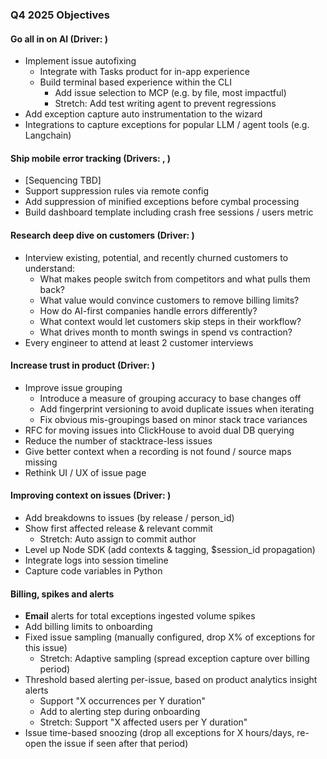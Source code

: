 ### Q4 2025 Objectives

#### Go all in on AI (Driver: <TeamMember name="David Newell" />)
* Implement issue autofixing
  * Integrate with Tasks product for in-app experience
  * Build terminal based experience within the CLI
    * Add issue selection to MCP (e.g. by file, most impactful)
    * Stretch: Add test writing agent to prevent regressions
* Add exception capture auto instrumentation to the wizard
* Integrations to capture exceptions for popular LLM / agent tools (e.g. Langchain)

#### Ship mobile error tracking (Drivers: <TeamMember name="Oliver Browne" />, <TeamMember name="Manoel Aranda Neto" />)
* [Sequencing TBD]
* Support suppression rules via remote config
* Add suppression of minified exceptions before cymbal processing
* Build dashboard template including crash free sessions / users metric

#### Research deep dive on customers (Driver: <TeamMember name="Cory Slater" />)
* Interview existing, potential, and recently churned customers to understand:
  * What makes people switch from competitors and what pulls them back?
  * What value would convince customers to remove billing limits?
  * How do AI-first companies handle errors differently?
  * What context would let customers skip steps in their workflow? 
  * What drives month to month swings in spend vs contraction?
* Every engineer to attend at least 2 customer interviews

#### Increase trust in product (Driver: <TeamMember name="Hugues Pouillot" />)
* Improve issue grouping
  * Introduce a measure of grouping accuracy to base changes off
  * Add fingerprint versioning to avoid duplicate issues when iterating
  * Fix obvious mis-groupings based on minor stack trace variances
* RFC for moving issues into ClickHouse to avoid dual DB querying
* Reduce the number of stacktrace-less issues
* Give better context when a recording is not found / source maps missing
* Rethink UI / UX of issue page

#### Improving context on issues  (Driver: <TeamMember name="Aleksander Błaszkiewicz" />)
* Add breakdowns to issues (by release / person_id)
* Show first affected release & relevant commit
  * Stretch: Auto assign to commit author
* Level up Node SDK (add contexts & tagging, $session_id propagation)
* Integrate logs into session timeline
* Capture code variables in Python

#### Billing, spikes and alerts
* **Email** alerts for total exceptions ingested volume spikes
* Add billing limits to onboarding
* Fixed issue sampling (manually configured, drop X% of exceptions for this issue)
  * Stretch: Adaptive sampling (spread exception capture over billing period)
* Threshold based alerting per-issue, based on product analytics insight alerts
  * Support "X occurrences per Y duration"
  * Add to alerting step during onboarding
  * Stretch: Support "X affected users per Y duration"
* Issue time-based snoozing (drop all exceptions for X hours/days, re-open the issue if seen after that period)
